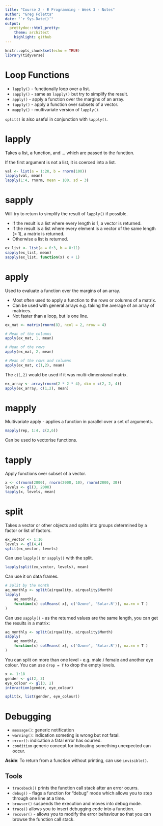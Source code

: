 ```yaml
---
title: "Course 2 - R Programming - Week 3 - Notes"
author: "Greg Foletta"
date: "`r Sys.Date()`"
output:
  prettydoc::html_pretty:
    theme: architect
    highlight: github
---
```


```r
knitr::opts_chunk$set(echo = TRUE)
library(tidyverse)
```

# Loop Functions

- `lapply()` - functionally loop over a list.
- `sapply()` - same as `lapply()` but try to simplify the result.
- `apply()` - apply a function over the margins of an array.
- `tapply()` - apply a function over subsets of a vector.
- `mapply()` - multivariate version of `lapply()`.

`split()` is also useful in conjunction with `lapply()`.

# lapply

Takes a list, a function, and ... which are passed to the function.

If the first argument is not a list, it is coerced into a list.
```r
val <- list(a = 1:20, b = rnorm(100))
lapply(val, mean)
lapply(1:4, rnorm, mean = 100, sd = 3)
```

# sapply

Will try to return to simplify the result of `lapply()` if possible.

- If the result is a list where every length is 1, a vector is returned.
- If the result is a list where every element is a vector of the same length (> 1), a matrix is returned.
- Otherwise a list is returned.

```r
ex_list <- list(a = 0:3, b = 8:11)
sapply(ex_list, mean)
sapply(ex_list, function(x) x + 1)
```

# apply

Used to evaluate a function over the margins of an array.

- Most often used to apply a function to the rows or columns of a matrix.
- Can be used with general arrays e.g. taking the average of an array of matrices.
- Not faster than a loop, but is one line.

```r
ex_mat <- matrix(rnorm(8), ncol = 2, nrow = 4)

# Mean of the columns
apply(ex_mat, 1, mean)

# Mean of the rows
apply(ex_mat, 2, mean)

# Mean of the rows and columns
apply(ex_mat, c(1,2), mean)

```

The `c(1,2)` would be used if it was multi-dimensional matrix.

```r
ex_array <- array(rnorm(2 * 2 * 4), dim = c(2, 2, 4))
apply(ex_array, c(1,2), mean)
```

# mapply

Multivariate apply - applies a function in parallel over a set of arguments.

```r
mapply(rep, 1:4, c(2,6))
```

Can be used to vectorise functions.

# tapply

Apply functions over subset of a vector.

```r
x <- c(rnorm(2000), rnorm(2000, 10), rnorm(2000, 30))
levels <- gl(3, 2000)
tapply(x, levels, mean)
```
# split

Takes a vector or other objects and splits into groups determined by a factor or list of factors.

```r
ex_vector <- 1:16
levels <- gl(4,4)
split(ex_vector, levels)
```

Can use `lapply()` or `sapply()` with the split.

```r
lapply(split(ex_vector, levels), mean)
```

Can use it on data frames.

```r
# Split by the month
aq_monthly <- split(airquality, airquality$Month)
lapply(
    aq_monthly,
    function(x) colMeans( x[, c('Ozone', 'Solar.R')], na.rm = T )
)
```

Can use `sapply()` - as the returned values are the same length, you can get the results in a matrix:

```r
aq_monthly <- split(airquality, airquality$Month)
sapply(
    aq_monthly,
    function(x) colMeans( x[, c('Ozone', 'Solar.R')], na.rm = T )
)
```

You can split on more than one level - e.g. male / female and another eye colour. You can use `drop = T` to drop the empty levels.

```r
x <- 1:18
gender <- gl(2, 3)
eye_colour <- gl(3, 2)
interaction(gender, eye_colour)

split(x, list(gender, eye_colour))
```

# Debugging

- `message()`: generic notification
- `warning()`: indication someting is wrong but not fatal.
- `error()`: indication a fatal error has ocurred.
- `condition` generic concept for indicating something unexpected can occur.

**Aside**: To return from a function without printing, can use `invisible()`.

## Tools

- `traceback()` prints the function call stack after an error ocurrs.
- `debug()` - flags a function for "debug" mode which allows you to step through one line at a time.
- `browser()` suspends the execution and moves into debug mode.
- `trace()` allows you to insert debugging code into a function.
- `recover()` - allows you to modify the error behaviour so that you can browse the function call stack.


